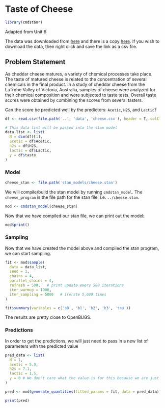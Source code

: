 # Taste of Cheese {.unnumbered}

```r
library(cmdstanr)
```

Adapted from Unit 6:

The data was downloaded from [here](https://www3.nd.edu/~busiforc/handouts/Data%20and%20Stories/multicollinearity/Cheese%20Taste/Cheddar%20Cheese%20Data.html) and there is a copy [here](../data/cheese.csv). If you wish to download the data, then right click and save the link as a csv file.

## Problem Statement

As cheddar cheese matures, a variety of chemical processes take place. The taste of matured cheese is related to the concentration of several chemicals in the final product. In a study of cheddar cheese from the LaTrobe Valley of Victoria, Australia, samples of cheese were analyzed for their chemical composition and were subjected to taste tests. Overall taste scores were obtained by combining the scores from several tasters.

Can the score be predicted well by the predictors: `Acetic`, `H2S`, and `Lactic`?

```r

df <- read.csv(file.path('..', 'data', 'cheese.csv'), header = T, colClasses = c("NULL", NA, NA, NA, NA))

# This data list will be passed into the stan model
data_list <- list(
  N = dim(df)[1],
  acetic = df$Acetic,
  h2s = df$H2S,
  lactic = df$Lactic,
  y = df$taste
)
```

### Model

```r
cheese_stan <- file.path('stan_models/cheese.stan')
```

We will compile/build the stan model by running `cmdstan_model`. The `cheese_program` is the file path for the stan file, i.e. `../cheese.stan`.

```r
mod <- cmdstan_model(cheese_stan)
```

Now that we have compiled our stan file, we can print out the model:

```r
mod$print()
```

### Sampling

Now that we have created the model above and compiled the stan program, we can start sampling.

```r
fit <- mod$sample(
  data = data_list,
  seed = 1,
  chains = 4,
  parallel_chains = 4,
  refresh = 500,   # print update every 500 iterations
  iter_warmup = 1000,
  iter_sampling = 5000   # iterate 5,000 times
)
```

```r
fit$summary(variables = c('b0', 'b1', 'b2', 'b3', 'tau'))
```

The results are pretty close to OpenBUGS.

### Predictions

In order to get the predictions, we will just need to pass in a new list of parameters with the predicted value

```r
pred_data <- list(
  N = 1,
  acetic = 5.0,
  h2s = 7.1,
  lactic = 1.5,
  y = 0 # We don't care what the value is for this because we are just trying to predict
)

pred <- mod$generate_quantities(fitted_params = fit, data = pred_data)
```

```r
print(pred)
```
